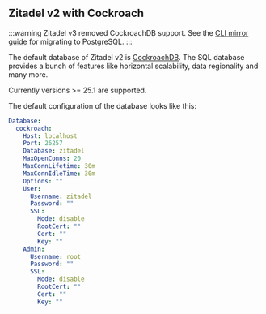 ## Zitadel v2 with Cockroach

:::warning
Zitadel v3 removed CockroachDB support. See the [CLI mirror guide](../cli/mirror) for migrating to PostgreSQL.
:::

The default database of Zitadel v2 is [CockroachDB](https://www.cockroachlabs.com). The SQL database provides a bunch of features like horizontal scalability, data regionality and many more.

Currently versions >= 25.1 are supported.

The default configuration of the database looks like this:

```yaml
Database:
  cockroach:
    Host: localhost
    Port: 26257
    Database: zitadel
    MaxOpenConns: 20
    MaxConnLifetime: 30m
    MaxConnIdleTime: 30m
    Options: ""
    User:
      Username: zitadel
      Password: ""
      SSL:
        Mode: disable
        RootCert: ""
        Cert: ""
        Key: ""
    Admin:
      Username: root
      Password: ""
      SSL:
        Mode: disable
        RootCert: ""
        Cert: ""
        Key: ""
```
